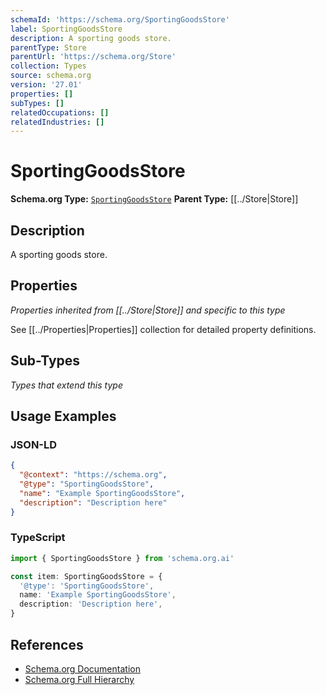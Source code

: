 ```yaml
---
schemaId: 'https://schema.org/SportingGoodsStore'
label: SportingGoodsStore
description: A sporting goods store.
parentType: Store
parentUrl: 'https://schema.org/Store'
collection: Types
source: schema.org
version: '27.01'
properties: []
subTypes: []
relatedOccupations: []
relatedIndustries: []
---
```

# SportingGoodsStore

**Schema.org Type:** [`SportingGoodsStore`](https://schema.org/SportingGoodsStore)
**Parent Type:** [[../Store|Store]]

## Description

A sporting goods store.

## Properties

*Properties inherited from [[../Store|Store]] and specific to this type*

See [[../Properties|Properties]] collection for detailed property definitions.

## Sub-Types

*Types that extend this type*

## Usage Examples

### JSON-LD

```json
{
  "@context": "https://schema.org",
  "@type": "SportingGoodsStore",
  "name": "Example SportingGoodsStore",
  "description": "Description here"
}
```

### TypeScript

```typescript
import { SportingGoodsStore } from 'schema.org.ai'

const item: SportingGoodsStore = {
  '@type': 'SportingGoodsStore',
  name: 'Example SportingGoodsStore',
  description: 'Description here',
}
```

## References

- [Schema.org Documentation](https://schema.org/SportingGoodsStore)
- [Schema.org Full Hierarchy](https://schema.org/docs/full.html)
